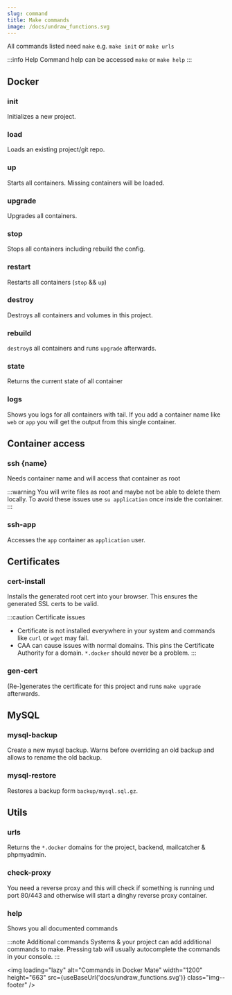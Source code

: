 ```yaml
---
slug: command
title: Make commands
image: /docs/undraw_functions.svg
---
```


All commands listed need `make` e.g. `make init` or `make urls`

:::info Help
Command help can be accessed `make` or `make help`
:::

## Docker

### init
Initializes a new project.

### load
Loads an existing project/git repo.

### up
Starts all containers. Missing containers will be loaded.

### upgrade
Upgrades all containers.

### stop
Stops all containers including rebuild the config.

### restart
Restarts all containers (`stop` && `up`)

### destroy
Destroys all containers and volumes in this project.

### rebuild
`destroy`s all containers and runs `upgrade` afterwards.

### state
Returns the current state of all container

### logs
Shows you logs for all containers with tail. 
If you add a container name like `web` or `app` you will get the output from this single container.


## Container access

### ssh {name}
Needs container name and will access that container as root

:::warning
You will write files as root and maybe not be able to delete them locally.
To avoid these issues use `su application` once inside the container.
:::

### ssh-app
Accesses the `app` container as `application` user.

## Certificates

### cert-install

Installs the generated root cert into your browser.
This ensures the generated SSL certs to be valid.

:::caution Certificate issues
- Certificate is not installed everywhere in your system and commands like `curl` or `wget` may fail.
- CAA can cause issues with normal domains. This pins the Certificate Authority for a domain. `*.docker` should never be a problem.
:::

### gen-cert
(Re-)generates the certificate for this project and runs `make upgrade` afterwards.

## MySQL

### mysql-backup
Create a new mysql backup.
Warns before overriding an old backup and allows to rename the old backup.

### mysql-restore
Restores a backup form `backup/mysql.sql.gz`.

## Utils

### urls
Returns the `*.docker` domains for the project, backend, mailcatcher & phpmyadmin.

### check-proxy
You need a reverse proxy and this will check if something is running und port 80/443 and otherwise will start a dinghy reverse proxy container.

### help
Shows you all documented commands

:::note Additional commands
Systems & your project can add additional commands to make.
Pressing tab will usually autocomplete the commands in your console.
:::

<img loading="lazy" alt="Commands in Docker Mate" width="1200" height="663" src={useBaseUrl('docs/undraw_functions.svg')} class="img--footer" />
